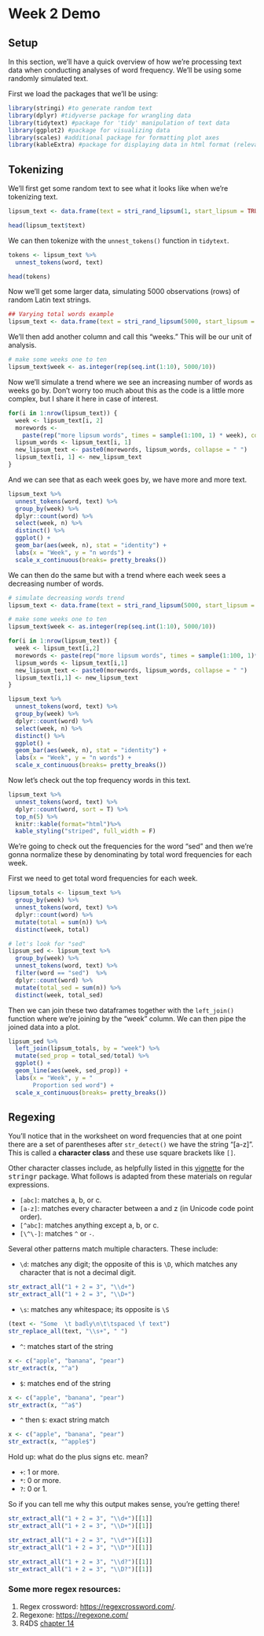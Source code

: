 # Week 2 Demo

## Setup

In this section, we'll have a quick overview of how we're processing text data when conducting analyses of word frequency. We'll be using some randomly simulated text. 

First we load the packages that we'll be using:

```r
library(stringi) #to generate random text
library(dplyr) #tidyverse package for wrangling data
library(tidytext) #package for 'tidy' manipulation of text data
library(ggplot2) #package for visualizing data
library(scales) #additional package for formatting plot axes
library(kableExtra) #package for displaying data in html format (relevant for formatting this worksheet mainly)
```

## Tokenizing

We'll first get some random text to see what it looks like when we're tokenizing text.

```r
lipsum_text <- data.frame(text = stri_rand_lipsum(1, start_lipsum = TRUE))

head(lipsum_text$text)
```

We can then tokenize with the `unnest_tokens()` function in `tidytext`. 

```r
tokens <- lipsum_text %>%
  unnest_tokens(word, text)

head(tokens)
```

Now we'll get some larger data, simulating 5000 observations (rows) of random Latin text strings. 

```r
## Varying total words example
lipsum_text <- data.frame(text = stri_rand_lipsum(5000, start_lipsum = TRUE))
```

We'll then add another column and call this "weeks." This will be our unit of analysis. 

```r
# make some weeks one to ten
lipsum_text$week <- as.integer(rep(seq.int(1:10), 5000/10))
```

Now we'll simulate a trend where we see an increasing number of words as weeks go by. Don't worry too much about this as the code is a little more complex, but I share it here in case of interest.

```r
for(i in 1:nrow(lipsum_text)) {
  week <- lipsum_text[i, 2]
  morewords <-
    paste(rep("more lipsum words", times = sample(1:100, 1) * week), collapse = " ")
  lipsum_words <- lipsum_text[i, 1]
  new_lipsum_text <- paste0(morewords, lipsum_words, collapse = " ")
  lipsum_text[i, 1] <- new_lipsum_text
}
```

And we can see that as each week goes by, we have more and more text.

```r
lipsum_text %>%
  unnest_tokens(word, text) %>%
  group_by(week) %>%
  dplyr::count(word) %>%
  select(week, n) %>%
  distinct() %>%
  ggplot() +
  geom_bar(aes(week, n), stat = "identity") +
  labs(x = "Week", y = "n words") +
  scale_x_continuous(breaks= pretty_breaks())
```

We can then do the same but with a trend where each week sees a decreasing number of words.

```r
# simulate decreasing words trend
lipsum_text <- data.frame(text = stri_rand_lipsum(5000, start_lipsum = TRUE))

# make some weeks one to ten
lipsum_text$week <- as.integer(rep(seq.int(1:10), 5000/10))

for(i in 1:nrow(lipsum_text)) {
  week <- lipsum_text[i,2]
  morewords <- paste(rep("more lipsum words", times = sample(1:100, 1)* 1/week), collapse = " ")
  lipsum_words <- lipsum_text[i,1]
  new_lipsum_text <- paste0(morewords, lipsum_words, collapse = " ")
  lipsum_text[i,1] <- new_lipsum_text
}

lipsum_text %>%
  unnest_tokens(word, text) %>%
  group_by(week) %>%
  dplyr::count(word) %>%
  select(week, n) %>%
  distinct() %>%
  ggplot() +
  geom_bar(aes(week, n), stat = "identity") +
  labs(x = "Week", y = "n words") +
  scale_x_continuous(breaks= pretty_breaks())
```

Now let's check out the top frequency words in this text.

```r
lipsum_text %>%
  unnest_tokens(word, text) %>%
  dplyr::count(word, sort = T) %>%
  top_n(5) %>%
  knitr::kable(format="html")%>% 
  kable_styling("striped", full_width = F)
```

We're going to check out the frequencies for the word "sed" and then we're gonna normalize these by denominating by total word frequencies for each week.

First we need to get total word frequencies for each week.

```r
lipsum_totals <- lipsum_text %>%
  group_by(week) %>%
  unnest_tokens(word, text) %>%
  dplyr::count(word) %>%
  mutate(total = sum(n)) %>%
  distinct(week, total)
```

```r
# let's look for "sed"
lipsum_sed <- lipsum_text %>%
  group_by(week) %>%
  unnest_tokens(word, text) %>%
  filter(word == "sed")  %>%
  dplyr::count(word) %>%
  mutate(total_sed = sum(n)) %>%
  distinct(week, total_sed)

```

Then we can join these two dataframes together with the `left_join()` function where we're joining by the "week" column. We can then pipe the joined data into a plot.

```r
lipsum_sed %>%
  left_join(lipsum_totals, by = "week") %>%
  mutate(sed_prop = total_sed/total) %>%
  ggplot() +
  geom_line(aes(week, sed_prop)) +
  labs(x = "Week", y = "
       Proportion sed word") +
  scale_x_continuous(breaks= pretty_breaks())
```

## Regexing

You'll notice that in the worksheet on word frequencies that at one point there are a set of parentheses after `str_detect()` we have the string "[a-z]". This is called a __character class__ and these use square brackets like `[]`.

Other character classes include, as helpfully listed in this [vignette](https://cran.r-project.org/web/packages/stringr/vignettes/regular-expressions.html) for the <tt>stringr</tt> package. What follows is adapted from these materials on regular expressions. 

* `[abc]`: matches a, b, or c.
* `[a-z]`: matches every character between a and z 
   (in Unicode code point order).
* `[^abc]`: matches anything except a, b, or c.
* `[\^\-]`: matches `^` or `-`.

Several other patterns match multiple characters. These include:

*   `\d`: matches any digit; the opposite of this is `\D`, which matches any character that 
    is not a decimal digit.

```r
str_extract_all("1 + 2 = 3", "\\d+")
str_extract_all("1 + 2 = 3", "\\D+")
```
    
*   `\s`: matches any whitespace; its opposite is `\S`
    
```r
(text <- "Some  \t badly\n\t\tspaced \f text")
str_replace_all(text, "\\s+", " ")
```

*   `^`: matches start of the string
    
```r
x <- c("apple", "banana", "pear")
str_extract(x, "^a")
```
*   `$`: matches end of the string
    
```r
x <- c("apple", "banana", "pear")
str_extract(x, "^a$")
```

*   `^` then `$`: exact string match
    
```r
x <- c("apple", "banana", "pear")
str_extract(x, "^apple$")
```

Hold up: what do the plus signs etc. mean?

* `+`: 1 or more.
* `*`: 0 or more.
* `?`: 0 or 1.

So if you can tell me why this output makes sense, you're getting there!

```r
str_extract_all("1 + 2 = 3", "\\d+")[[1]]
str_extract_all("1 + 2 = 3", "\\D+")[[1]]

str_extract_all("1 + 2 = 3", "\\d*")[[1]]
str_extract_all("1 + 2 = 3", "\\D*")[[1]]

str_extract_all("1 + 2 = 3", "\\d?")[[1]]
str_extract_all("1 + 2 = 3", "\\D?")[[1]]
```

### Some more regex resources:

1. Regex crossword: [https://regexcrossword.com/](https://regexcrossword.com/).
2. Regexone: [https://regexone.com/](https://regexone.com/)
3. R4DS [chapter 14](https://r4ds.had.co.nz/strings.html#matching-patterns-with-regular-expressions)
